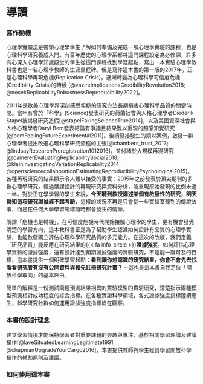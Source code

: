 # 導讀 {.unnumbered}

<!---

Quarto book editing guide
https://quarto.org/docs/books/

--->


### 寫作動機

心理學實驗法是帶領心理學學生了解如何準備及完成一項心理學實驗的課程，也是心理科學研究養成入門。有百年歷史的心理學系都將這門課程設定為必修課，許多有心深入心理學知識殿堂的學生從這門課程找到學涯起點，寫出一本實驗心理學教科書也是一名心理學教師的生涯里程碑。但是寫作這本書的第一版的2017年，正是心理科學再現危機(Replication Crisis)，逐漸轉變為心理科學可信度危機(Credibility Crisis)的時候 [@vazireImplicationsCredibilityRevolution2018; @nosekReplicabilityRobustnessReproducibility2022]。

2011年是歐美心理學界深刻感受粗糙的研究方法長期損害心理科學品質的關鍵時間。當年有曾於「科學」(Science)發表研究的荷蘭社會與人格心理學者Diederik Stapel被揭發研究造假[@stapelFakingScienceTrue2014]，以及美國資深社會與人格心理學者Daryl Bem發表結論有爭議且結果難以重現的超感知覺研究[@bemFeelingFutureExperimental2011]。後續緊接發生的類以案例，啟發一群心理學者提出改進心理科學研究流程的主張[@chambers_trust_2013; @lindsayResearchPreregistration1012016]，並付諸於大規模再現研究[@camererEvaluatingReplicabilitySocial2018; @kleinInvestigatingVariationReplicability2014; @opensciencecollaborationEstimatingReproducibilityPsychological2015]。各種再現研究的結果顯示令人難以接受的事實：2015年之前發表於頂尖期刊的多數心理學研究，經過嚴謹設計的再現研究與資料分析，能重現原始發現的比例未達一半。對於正在學學習的學生來說，**今天聽到教授講述某個有啟發性的研究，明天得知這項研究證據經不起考驗**，這樣的狀況不再是只會從一些實驗室聽到的傳說故事，而是在任何大學學習場域隨時都會發生的情節。

所謂「危機也是轉機」，在可信度危機時代開始接觸心理學的學生，更有機會發覺清楚的學習方向，這本教科書正是為了幫助學生認識如何設計有品質的心理學實驗，也能啟發獨立評估心理科學研究品質的多元能力。在這次的改版，我們定義「研究品質」能反應在研究結果的{{< fa info-circle >}}**證據強度**。如何評估心理學實驗的證據強度，還有設計達到預期證據強度的實驗研究，不是能一蹴可及的目標，這本書提供一個明確學習起點：**看到讓你想認識的研究結果，你會不會先去找看看研究者有沒有公開資料與預先註冊研究計畫？** -- 這也是這本書自我定位「開放科學取向」的基本理由。

::: {.callout-note title="簡介'證據強度'" collapse="true"}
簡單的解釋是一份測試兩種預測結果相異的實驗模型的實驗研究，清楚指示兩種模型預測相對成功程度的綜合指標。在各種實證科學領域，各式證據強度指標陸續產生，科學研究社群如何運用證據強度指標尚在觀察。
:::

### 本書的設計理念

建立學習情境才能保持學習者對重要課題的興趣與專注，基於相關學習理論及建議操作[@laveSituatedLearningLegitimate1991; @chapmanUpgradeYourCargo2016]，本書提供教師與學生經營學習開放科學操作的輔助原則及建議。<!---第一單元不只介紹有經驗的心理科學研究者熟悉的知識循環，也討論未實踐科學誠信所帶來的長期不良影響。科學誠信在本書指向能提出經得起細節檢驗的研究操作，所以本書不像其他心理學實驗法教材 一樣，鉅細靡遺地解說或討論好幾件研究課題的操作細節，而是提供教師及學生參考資源，營造能規劃並執行完整再現專案的學習情境。在此情境中完成一件再現專案，學生將完整體驗如何運用預先註冊(preregistration)建構個人的知識品質判斷準則，教師也能從每次過程中檢視自己所信守的理論，與在真實世界實踐的差異。--->

### 如何使用這本書

```{=html}
<!--- 

version 1 backup

-   寫作動機

心理學實驗法是帶領心理學學生了解如何準備及完成一項心理學實驗的課程，也是研究操作養成入門。有百年歷史的心理學系都將這門課程設為必修課，許多有心深入心理學知識殿堂的學生從這門課程找到起點。寫出一本實驗心理學教科書也是一名心理學教師的生涯里程碑，但是我寫這本書的時機，正是心理科學重製危機(Replication Crisis)，逐漸轉變為心理科學品質危機(Quality Crisis)。 

2011年是歐美心理學界深刻感受粗糙的研究方法長期損害心理科學品質的關鍵一年。當年有曾於「科學」(Science)發表研究的荷蘭社會與人格心理學者Diederik Stapel被揭發研究造假[@stapelFakingScienceTrue2014]，以及美國資深社會與人格心理學者Daryl Bem發表結論有爭議且結果難以重現的超感知覺研究[@bemFeelingFutureExperimental2011]。後續緊接發生的類以案例，啟發一群心理學者提出改進心理科學研究流程的主張[@chambers_trust_2013; @lindsayResearchPreregistration1012016]，並付諸於大規模再現研究[@camererEvaluatingReplicabilitySocial2018;  @opensciencecollaborationEstimatingReproducibilityPsychological2015]。行動結果顯示令人難以接受的事實：近幾年發表於頂尖期刊的多數心理學研究，經過嚴謹的設計再現研究與分析，能重現原始發現的比例未達一半。對於正在學學習的學生來說，今天聽到教授講述某個有啟發性的研究，明天得知這項研究證據經不起考驗，這樣的狀況不再是想像，而是隨時可能會發生的日常情節。

如何讓心理學學生在品質危機時代，有個清楚的方向，是我編寫這本書的目的。首先是心理建設：今天起要學習實驗研究法的學生，正面臨放任心理科學每況愈下，或參與重建品質的抉擇機會。不論你會不會以心理學研究為終生事業，有能明辨心理科學研究品質的眼光，就能為重建心理科學品質貢獻一點力量。什麼樣的知識份子是一位有明辨心理科學研究品質的心理學人，這本書有個明確學習目標：**看到讓你想分享的研究結果，你會先去找研究者有沒有公開資料與註冊研究計畫？**

-   本書的設計理念

建立學習情境才能保持學習者對重要課題的專注，基於相關學習理論及建議操作[@laveSituatedLearningLegitimate1991; @chapmanUpgradeYourCargo2016]，本書提供教師與學生經營學習開放科學操作的輔助原則及建議。第一單元不只介紹有經驗的心理科學研究者熟悉的知識循環，也討論未實踐科學誠信所帶來的長期不良影響。科學誠信在本書指向能提出經得起細節檢驗的研究操作，所以本書不像其他心理學實驗法教材 一樣，鉅細靡遺地解說或討論好幾件研究課題的操作細節，而是提供教師及學生參考資源，營造能規劃並執行完整再現專案的學習情境。在此情境中完成一件再現專案，學生將完整體驗如何運用預先註冊(preregistration)建構個人的知識品質判斷準則，教師也能從每次過程中檢視自己所信守的理論，與在真實世界實踐的差異。

-   如何使用這本書

本書第二單元介紹心理科學領域的開放科學實踐者常用的工具，先展示出來是讓學生得知會在規劃及執行再現專案的過程，會運用的工具。我建議教師在配合第三到第六單元，設計讓學生學習使用各種工具的作業。第三到第六單元設計的內容，是個人熟知或有完整考資源的心理學研究課題，教師可根據個人專長，參考單元架構設計自己的課程內容。第七單元整理最新預先註冊案例及個人教研經驗，提供教師及學生規劃及執行自己的專案。

以電子書寫作能在每一次的改良過程，持續融合最新的資訊及有用指南。最初版電子書上線前，已經在OSF逐年更新教學大綱及參考資訊，現在彙整於公開的OSF專案( osf.io/a4ctm/ )。除了我自己的教學資料，也歡迎取用本書的教師運用OSF公開教學資料。本書附錄將逐年紀錄，見證心理學研究教學的改進過程。

--->
```
